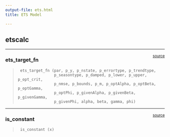 ```yaml
---
output-file: ets.html
title: ETS Model

---
```


## etscalc

------------------------------------------------------------------------

<a
href="https://github.com/Nixtla/statsforecast/blob/main/statsforecast/ets.py#L675"
target="_blank" style="float:right; font-size:smaller">source</a>

### ets_target_fn

> ``` text
>  ets_target_fn (par, p_y, p_nstate, p_errortype, p_trendtype,
>                 p_seasontype, p_damped, p_lower, p_upper, p_opt_crit,
>                 p_nmse, p_bounds, p_m, p_optAlpha, p_optBeta, p_optGamma,
>                 p_optPhi, p_givenAlpha, p_givenBeta, p_givenGamma,
>                 p_givenPhi, alpha, beta, gamma, phi)
> ```

------------------------------------------------------------------------

<a
href="https://github.com/Nixtla/statsforecast/blob/main/statsforecast/theta.py#L351"
target="_blank" style="float:right; font-size:smaller">source</a>

### is_constant

> ``` text
>  is_constant (x)
> ```


